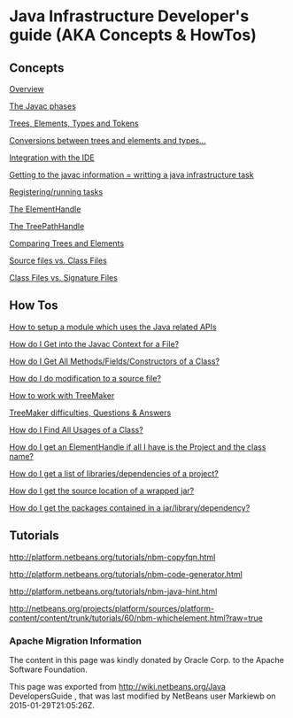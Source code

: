 <!--

    Licensed to the Apache Software Foundation (ASF) under one
    or more contributor license agreements.  See the NOTICE file
    distributed with this work for additional information
    regarding copyright ownership.  The ASF licenses this file
    to you under the Apache License, Version 2.0 (the
    "License"); you may not use this file except in compliance
    with the License.  You may obtain a copy of the License at

      http://www.apache.org/licenses/LICENSE-2.0

    Unless required by applicable law or agreed to in writing,
    software distributed under the License is distributed on an
    "AS IS" BASIS, WITHOUT WARRANTIES OR CONDITIONS OF ANY
    KIND, either express or implied.  See the License for the
    specific language governing permissions and limitations
    under the License.

-->

=Java Infrastructure Developer's guide (AKA Concepts &amp; HowTos)=


==Concepts==

[[JavaHT_Overview| Overview]]

[[JavaHT_JavacPhases| The Javac phases]] 

[[JavaHT_TreesElementsTypesTokens| Trees, Elements, Types and Tokens ]] 

[[JavaHT_Conversions_TreesElementsTypes| Conversions between trees and elements and types...]]

[[JavaHT_IDEIntegration| Integration with the IDE]]

[[JavaHT_GettingToJavacInfromation| Getting to the javac information = writting a java infrastructure task]]

[[JavaHT_RegisteringRunningTasks| Registering/running tasks]]

[[JavaHT_ElementHandle| The ElementHandle]]

[[JavaHT_TreePathHandle| The TreePathHandle]]

[[JavaHT_ComparingTreesElements| Comparing Trees and Elements]]

[[JavaHT_SourceFilesVsClassFiles| Source files vs. Class Files]]

[[JavaHT_ClassFilesVsSignatureFiles| Class Files vs. Signature Files]]

==How Tos==

[[JavaHT_SetupModule| How to setup a module which uses the Java related APIs]]

[[JavaHT_GetIntoJavacContext| How do I Get into the Javac Context for a File?]]

[[JavaHT_GetAllMembers| How do I Get All Methods/Fields/Constructors of a Class?]]

[[JavaHT_Modification| How do I do modification to a source file?]]

[[JavaHT_TreeMaker| How to work with TreeMaker]]

[[JavaHT_TreeMakerQA| TreeMaker difficulties, Questions & Answers]]

[[JavaHT_FindUsagesOfClass| How do I Find All Usages of a Class?]]

[[JavaHT_GetElementFromFQN| How do I get an ElementHandle if all I have is the Project and the class name?]]

[[JavaHT_GetLibrariesForModule| How do I get a list of libraries/dependencies of a project?]]

[[JavaHT_GetSourceLocationOfWrappedJar| How do I get the source location of a wrapped jar?]]

[[JavaHT_GetPackagesOfAJar| How do I get the packages contained in a jar/library/dependency?]]

== Tutorials ==
http://platform.netbeans.org/tutorials/nbm-copyfqn.html

http://platform.netbeans.org/tutorials/nbm-code-generator.html

http://platform.netbeans.org/tutorials/nbm-java-hint.html

http://netbeans.org/projects/platform/sources/platform-content/content/trunk/tutorials/60/nbm-whichelement.html?raw=true

===Apache Migration Information===

The content in this page was kindly donated by Oracle Corp. to the
Apache Software Foundation.

This page was exported from http://wiki.netbeans.org/Java DevelopersGuide , 
that was last modified by NetBeans user Markiewb 
on 2015-01-29T21:05:26Z.

